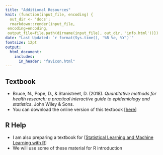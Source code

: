 ```yaml
---
title: "Additional Resources"
knit: (function(input_file, encoding) {
  out_dir <- 'docs';
  rmarkdown::render(input_file,
 encoding=encoding,
 output_file=file.path(dirname(input_file), out_dir, 'info.html'))})
date: "Last Updated: `r format(Sys.time(), '%B %e, %Y')`"
fontsize: 12pt
output: 
  html_document:
    includes:
      in_header: "favicon.html"
---
```


## Textbook

  + Bruce, N., Pope, D., & Stanistreet, D. (2018). _Quantitative methods for health research: a practical interactive guide to epidemiology and statistics_. John Wiley & Sons.
  + You can download the online version of this textbook [[here](https://scholar.google.com/scholar?hl=en&as_sdt=0%2C14&q=Quantitative+methods+for+health+research%3A+a+practical+interactive+guide+to+epidemiology+and+statistics&btnG=)]
  
## R Help

  + I am also preparing a textbook for [[Statistical Learning and Machine Learning with R](https://teazrq.github.io/SMLR/)]
  + We will use some of these material for R introduction